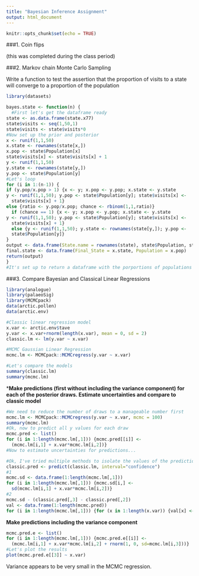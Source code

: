 ```yaml
---
title: "Bayesian Inference Assignment"
output: html_document
---
```


```r
knitr::opts_chunk$set(echo = TRUE)
```

###1. Coin flips

(this was completed during the class period)

###2. Markov chain Monte Carlo Sampling

Write a function to test the assertion that the proportion of visits to a state will converge to a proportion of the population

```r
library(datasets)

bayes.state <- function(n) {
  #First let's get the dataframe ready
state <- as.data.frame(state.x77)
state$visits <- seq(1,50,1)
state$visits <- state$visits*0
#Now set up the prior and posterior
x <- runif(1,1,50)
x.state <- rownames(state[x,])
x.pop <- state$Population[x]
state$visits[x] <- state$visits[x] + 1
y <- runif(1,1,50)
y.state <- rownames(state[y,])
y.pop <- state$Population[y]
#Let's loop
for (i in 1:(n-1)) {
if (y.pop/x.pop > 1) {x <- y; x.pop <- y.pop; x.state <- y.state
y <- runif(1,1,50); y.pop <- state$Population[y]; state$visits[x] <-
  state$visits[x] + 1}
else {ratio <- y.pop/x.pop; chance <- rbinom(1,1,ratio)}
  if (chance == 1) {x <- y; x.pop <- y.pop; x.state <- y.state
y <- runif(1,1,50); y.pop <- state$Population[y]; state$visits[x] <-
  state$visits[x] + 1}
  else {y <- runif(1,1,50); y.state <- rownames(state[y,]); y.pop <-
  state$Population[y]}
}  
output <- data.frame(State.name = rownames(state), state$Population, state$visits, Pop_Proportion = state$Population/sum(state$Population), Visit_Proportion = state$visits/sum(state$visits))
final.state <- data.frame(Final_State = x.state, Population = x.pop)
return(output)
}
#It's set up to return a dataframe with the porportions of populations and state visits. You can also set it up to return the final state by setting "return(final.state)" in the function. Just input 'n' to equal the number of visits.
```

###3. Compare Bayesian and Classical Linear Regressions

```r
library(analogue)
library(palaeoSig)
library(MCMCpack)
data(arctic.pollen)
data(arctic.env)
```

```r
#Classic linear regression model
x.var <- arctic.env$tave
y.var <- x.var+rnorm(length(x.var), mean = 0, sd = 2)
classic.lm <- lm(y.var ~ x.var)

#MCMC Gaussian Linear Regression
mcmc.lm <- MCMCpack::MCMCregress(y.var ~ x.var)

#Let's compare the models
summary(classic.lm)
summary(mcmc.lm)
```

***Make predictions (first without including the variance component) for each of the posterior draws. Estimate uncertainties and compare to classic model**

```r
#We need to reduce the number of draws to a manageable number first
mcmc.lm <- MCMCpack::MCMCregress(y.var ~ x.var, mcmc = 100)
summary(mcmc.lm)
#Ok, now to predict all y values for each draw
mcmc.pred <- list()
for (i in 1:length(mcmc.lm[,1])) {mcmc.pred[[i]] <- 
  (mcmc.lm[i,1] + x.var*mcmc.lm[i,2])}
#Now to estimate uncertainties for predictions...

#Ok, I've tried multiple methods to isolate the values of the predictions for each model and group them together by the dependent variable so I can compare the uncertainties between all models for each point. Unfortunately, I don't seem to be able to quite get there with the code, and at this point I don't think I'll be able to do it on my own. Here are my closest two attempts, please let me know if you have any ideas as to how to make this work.
classic.pred <- predict(classic.lm, interval="confidence")
#1
mcmc.sd <- data.frame(1:length(mcmc.lm[,1]))
for (i in 1:length(mcmc.lm[,1])) {mcmc.sd[i,] <- 
  sd(mcmc.lm[i,1] + x.var*mcmc.lm[i,2])}
#2
mcmc.sd - (classic.pred[,3] - classic.pred[,2])
val <- data.frame(1:length(mcmc.pred))
for (i in 1:length(mcmc.lm[,1])) {for (x in 1:length(x.var)) {val[x] <- (mcmc.lm[[x,1]] + x.var[i]*mcmc.lm[[x,2]])}; mcmc.sd[i,] <- sd(val)}
```

**Make predictions including the variance component**

```r
mcmc.pred.e <- list()
for (i in 1:length(mcmc.lm[,1])) {mcmc.pred.e[[i]] <- 
  (mcmc.lm[i,1] + x.var*mcmc.lm[i,2] + rnorm(1, 0, sd=mcmc.lm[i,3]))}
#Let's plot the results
plot(mcmc.pred.e[[3]] ~ x.var)
```

Variance appears to be very small in the MCMC regression.
